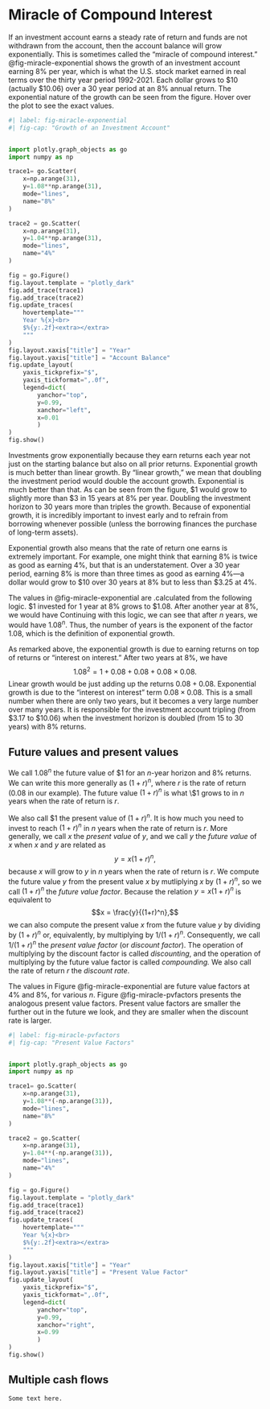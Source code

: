 

# Miracle of Compound Interest

If an investment account earns a steady rate of return and funds are not withdrawn from the account, then the account balance will grow exponentially.  This is sometimes called the "miracle of compound interest."  @fig-miracle-exponential shows the growth of an investment account earning 8% per year, which is what the U.S. stock market earned in real terms over the thirty year period 1992-2021.  Each dollar grows to $10 (actually $10.06) over a 30 year period at an 8% annual return.  The exponential nature of the growth can be seen from the figure.  Hover over the plot to see the exact values.

```python
#| label: fig-miracle-exponential
#| fig-cap: "Growth of an Investment Account"


import plotly.graph_objects as go
import numpy as np

trace1= go.Scatter(
    x=np.arange(31), 
    y=1.08**np.arange(31),
    mode="lines",
    name="8%"
)

trace2 = go.Scatter(
    x=np.arange(31), 
    y=1.04**np.arange(31),
    mode="lines",
    name="4%"
)

fig = go.Figure()
fig.layout.template = "plotly_dark"
fig.add_trace(trace1)
fig.add_trace(trace2)
fig.update_traces(
    hovertemplate="""
    Year %{x}<br>
    $%{y:.2f}<extra></extra>
    """
)
fig.layout.xaxis["title"] = "Year"
fig.layout.yaxis["title"] = "Account Balance"
fig.update_layout(
    yaxis_tickprefix="$", 
    yaxis_tickformat=",.0f",
    legend=dict(
        yanchor="top", 
        y=0.99, 
        xanchor="left", 
        x=0.01
        )
)
fig.show()
```

Investments grow exponentially because they earn returns each year not just on the starting balance but also on all prior returns.  Exponential growth is much better than linear growth.  By "linear growth," we mean that doubling the investment period would double the account growth.  Exponential is much better than that.  As can be seen from the figure, $1 would grow to slightly more than $3 in 15 years at 8% per year.  Doubling the investment horizon to 30 years more than triples the growth.    Because of exponential growth, it is incredibly important to invest early and to refrain from borrowing whenever possible (unless the borrowing finances the purchase of long-term assets).

Exponential growth also means that the rate of return one earns is extremely important.  For example, one might think that earning 8% is twice as good as earning 4%, but that is an understatement.  Over a 30 year period, earning 8% is more than three times as good as earning 4%---a dollar would grow to $10 over 30 years at 8% but to less than $3.25 at 4%.

The values in @fig-miracle-exponential are .calculated from the following logic.  $1 invested for 1 year at 8% grows to $1.08.  After another year at 8%, we would have 
\begin{align*}
1.08 + (0.08 \times 1.08) &= (1.08 \times 1) + (1.08 \times 0.08)\\ &  = 1.08 \times 1.08 \\ &= 1.08^2
\end{align*}
Continuing with this logic, we can see that after $n$ years, we would have $1.08^n$.  Thus, the number of years is the exponent of the factor 1.08, which is the definition of exponential growth.

As remarked above, the exponential growth is due to earning returns on top of returns or "interest on interest."  After two years at 8%, we have
$$1.08^2 = 1 + 0.08 + 0.08 + 0.08\times 0.08.$$  Linear growth would be just adding up the returns $0.08 + 0.08$.  Exponential growth is due to the "interest on interest" term $0.08 \times 0.08.$  This is a small number when there are only two years, but it becomes a very large number over many years.  It is responsible for the investment account tripling (from $3.17 to $10.06) when the investment horizon is doubled (from 15 to 30 years) with 8% returns.

## Future values and present values

We call $1.08^n$ the future value of $1 for an $n$-year horizon and 8\% returns.  We can write this more generally as $(1+r)^n$, where $r$ is the rate of return (0.08 in our example).  The future value $(1+r)^n$ is what \\$1 grows to in $n$ years when the rate of return is $r$.  

We also call $1 the present value of $(1+r)^n$.  It is how much you need to invest to reach $(1+r)^n$ in $n$ years when the rate of return is $r$.  More generally, we call $x$ the *present value* of $y$, and we call $y$ the *future value* of $x$ when $x$ and $y$ are related as 
$$y=x(1+r)^n,$$ because $x$ will grow to $y$ in $n$ years when the rate of return is $r$.  We compute the future value $y$ from the present value $x$ by mutliplying $x$ by $(1+r)^n$, so we call $(1+r)^n$ the *future value factor*.  Because the relation $y=x(1+r)^n$ is equivalent to 
$$x = \frac{y}{(1+r)^n},$$
we can also compute the present value $x$ from the future value $y$ by dividing by $(1+r)^n$ or, equivalently, by multiplying by $1/(1+r)^n$.  Consequently, we call $1/(1+r)^n$ the *present value factor* (or *discount factor*).  The operation of multiplying by the discount factor is called *discounting*, and the operation of multiplying by the future value factor is called *compounding.*  We also call the rate of return $r$ the *discount rate*.

The values in Figure @fig-miracle-exponential are future value factors at 4% and 8%, for various $n$.  Figure @fig-miracle-pvfactors presents the analogous present value factors.  Present value factors are smaller the further out in the future we look, and they are smaller when the discount rate is larger.

```python
#| label: fig-miracle-pvfactors
#| fig-cap: "Present Value Factors"


import plotly.graph_objects as go
import numpy as np

trace1= go.Scatter(
    x=np.arange(31), 
    y=1.08**(-np.arange(31)),
    mode="lines",
    name="8%"
)

trace2 = go.Scatter(
    x=np.arange(31), 
    y=1.04**(-np.arange(31)),
    mode="lines",
    name="4%"
)

fig = go.Figure()
fig.layout.template = "plotly_dark"
fig.add_trace(trace1)
fig.add_trace(trace2)
fig.update_traces(
    hovertemplate="""
    Year %{x}<br>
    $%{y:.2f}<extra></extra>
    """
)
fig.layout.xaxis["title"] = "Year"
fig.layout.yaxis["title"] = "Present Value Factor"
fig.update_layout(
    yaxis_tickprefix="$", 
    yaxis_tickformat=",.0f",
    legend=dict(
        yanchor="top", 
        y=0.99, 
        xanchor="right", 
        x=0.99
        )
)
fig.show()
```

## Multiple cash flows



::: {.border}

    Some text here.
:::

 
 





  

